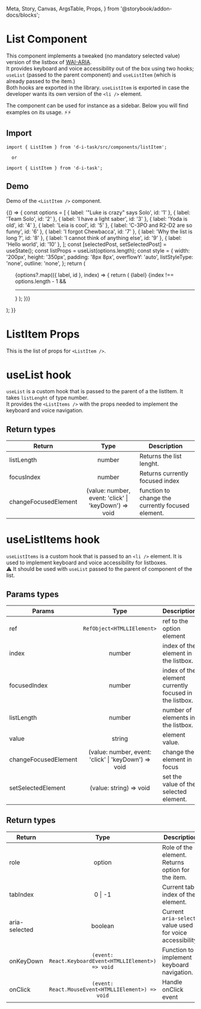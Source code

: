   Meta,
  Story,
  Canvas,
  ArgsTable,
  Props,
} from '@storybook/addon-docs/blocks';

<Meta title="ListItem" component={ListItem} />

# List Component

This component implements a tweaked (no mandatory selected value) version of the listbox of [WAI-ARIA](https://www.w3.org/TR/2017/WD-wai-aria-practices-1.1-20170628/#Listbox).  
It provides keyboard and voice accessibility out of the box using two hooks; `useList` (passed to the parent component) and `useListItem` (which is already passed to the item.)  
Both hooks are exported in the library. `useListItem` is exported in case the developer wants its own version of the `<li />` element.

The component can be used for instance as a sidebar.
Below you will find examples on its usage. ⚡⚡

## Import

```
import { ListItem } from 'd-i-task/src/components/listItem';

  or

import { ListItem } from 'd-i-task';
```

## Demo

Demo of the `<ListItem />` component.

<Canvas>
  <Story name="List">
    {() => {
      const options = [
        { label: '"Luke is crazy" says Solo', id: '1' },
        { label: 'Team Solo', id: '2' },
        { label: 'I have a light saber', id: '3' },
        { label: 'Yoda is old', id: '4' },
        { label: 'Leia is cool', id: '5' },
        { label: 'C-3PO and R2-D2 are so funny', id: '6' },
        { label: 'I forgot Chewbacca', id: '7' },
        { label: 'Why the list is long ?', id: '8' },
        { label: 'I cannot think of anything else', id: '9' },
        { label: 'Hello world', id: '10' },
      ];
      const [selectedPost, setSelectedPost] = useState();
      const listProps = useList(options.length);
      const style = {
        width: '200px',
        height: '350px',
        padding: '8px 8px',
        overflowY: 'auto',
        listStyleType: 'none',
        outline: 'none',
      };
      return (
        <ul style={style} role="listbox" tabIndex={0} aria-label="posts">
          {options?.map(({ label, id }, index) => {
            return (
              <Fragment key={id}>
                <ListItem
                  {...listProps}
                  index={index}
                  value={id}
                  selectedElement={selectedPost}
                  setSelectedElement={setSelectedPost}
                >
                  {label}
                </ListItem>
                {index !== options.length - 1 && <hr />}
              </Fragment>
            );
          })}
        </ul>
      );
    }}
  </Story>
</Canvas>

# ListItem Props

This is the list of props for `<ListItem />`.

<ArgsTable of={ListItem} />

# useList hook

`useList` is a custom hook that is passed to the parent of a the listItem. It takes `listLenght` of type number.  
It provides the `<ListItems />` with the props needed to implement the keyboard and voice navigation.

## Return types

| Return               |                         Type                         | Description                                       |
| -------------------- | :--------------------------------------------------: | ------------------------------------------------- |
| listLength           |                        number                        | Returns the list lenght.                          |
| focusIndex           |                        number                        | Returns currently focused index                   |
| changeFocusedElement | (value: number, event: 'click' \| 'keyDown') => void | function to change the currently focused element. |

# useListItems hook

`useListItems` is a custom hook that is passed to an `<li />` element. It is used to implement keyboard and voice accessibility for listboxes.  
⚠️ It should be used with `useList` passed to the parent of component of the list.

## Params types

| Params               |                         Type                         | Description                                            |
| -------------------- | :--------------------------------------------------: | ------------------------------------------------------ |
| ref                  |              `RefObject<HTMLLIElement>`              | ref to the option element                              |
| index                |                        number                        | index of the element in the listbox.                   |
| focusedIndex         |                        number                        | index of the element currently focused in the listbox. |
| listLength           |                        number                        | number of elements in the listbox.                     |
| value                |                        string                        | element value.                                         |
| changeFocusedElement | (value: number, event: 'click' \| 'keyDown') => void | change the element in focus                            |
| setSelectedElement   |               (value: string) => void                | set the value of the selected element.                 |

## Return types

| Return        |                         Type                          | Description                                               |
| ------------- | :---------------------------------------------------: | --------------------------------------------------------- |
| role          |                        option                         | Role of the element. Returns option for the item.         |
| tabIndex      |                        0 \| -1                        | Current tab index of the element.                         |
| aria-selected |                        boolean                        | Current `aria-select` value used for voice accessibility. |
| onKeyDown     | `(event: React.KeyboardEvent<HTMLLIElement>) => void` | Function to implement keyboard navigation.                |
| onClick       |  `(event: React.MouseEvent<HTMLLIElement>) => void`   | Handle onClick event                                      |
